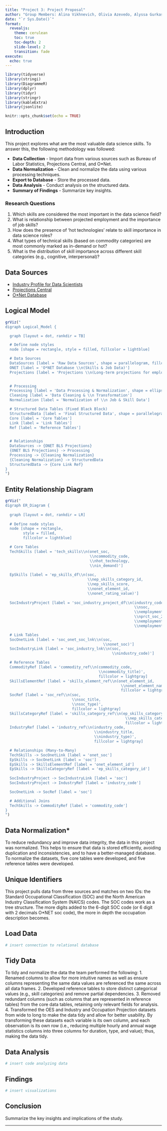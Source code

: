 ```yaml
---
title: "Project 3: Project Proposal"
author: "Group Members: Alina Vikhnevich, Olivia Azevedo, Alyssa Gurkas, Musrat Jahan"
date: "`r Sys.Date()`"
format:
  revealjs:
    theme: cerulean
    toc: true
    toc-depth: 2
    slide-level: 2
    transition: fade
execute:
  echo: true
---
```


```r
library(tidyverse)
library(stringi)
library(DiagrammeR)
library(dplyr)
library(tidyr)
library(stringr)
library(kableExtra)
library(jsonlite)
```

```r
knitr::opts_chunk$set(echo = TRUE)
```

## Introduction
This project explores what are the most valuable data science skills. To answer 
this, the following methodology was followed:

- **Data Collection** - Import data from various sources such as Bureau of Labor 
Statistics, Projections Central, and O*Net.
- **Data Normalization** - Clean and normalize the data using various processing 
                           techniques.
- **Export to Database** - Store the processed data.
- **Data Analysis** - Conduct analysis on the structured data.
- **Summary of Findings** - Summarize key insights.

### Research Questions

1.  Which skills are considered the most important in the data science
    field?
2.  What is relationship between projected employment and the importance
    of job skills?
3.  How does the presence of 'hot technologies' relate to skill importance
    in data science roles?
4.  What types of technical skills (based on commodity categories) are
    most commonly marked as in-demand or hot?
5.  What is the distribution of skill importance across different skill
    categories (e.g., cognitive, interpersonal)?

## Data Sources

- [Industry Profile for Data Scientists](https://www.bls.gov/oes/current/oes150000.htm)
- [Projections Central](https://projectionscentral.org/directdownloads)
- [O\*Net Database](https://www.onetcenter.org/database.html#all-files)

## Logical Model

```r
grViz("
digraph Logical_Model {

  graph [layout = dot, rankdir = TB]

  # Define node styles
  node [shape = rectangle, style = filled, fillcolor = lightblue]

  # Data Sources
  DataSources [label = 'Raw Data Sources', shape = parallelogram, fillcolor = lightgray]
  ONET [label = 'O*NET Database \\n(Skills & Job Data)']
  Projections [label = 'Projections \\n(Long-term projections for employment)']
  

  # Processing
  Processing [label = 'Data Processing & Normalization', shape = ellipse, fillcolor = lightyellow]
  Cleaning [label = 'Data Cleaning & \\n Transformation']
  Normalization [label = 'Normalization of \\n Job & Skill Data']

  # Structured Data Tables (Fixed Black Block)
  StructuredData [label = 'Final Structured Data', shape = parallelogram, fillcolor = lightgray, style = filled]
  Core [label = 'Core Tables']
  Link [label = 'Link Tables']
  Ref [label = 'Reference Tables']
  

  # Relationships
  DataSources -> {ONET BLS Projections}
  {ONET BLS Projections} -> Processing
  Processing -> {Cleaning Normalization}
  {Cleaning Normalization} -> StructuredData
  StructuredData -> {Core Link Ref}
}
")
```


## Entity Relationship Diagram
```r
grViz("
digraph ER_Diagram {
  
  graph [layout = dot, rankdir = LR]
  
  # Define node styles
  node [shape = rectangle, 
        style = filled, 
        fillcolor = lightblue]

  # Core Tables
  TechSkills [label = 'tech_skills\\n(onet_soc,
                                      \\ncommodity_code,
                                      \\nhot_technology,
                                      \\nin_demand)']
                                      
  EpSkills [label = 'ep_skills_df\\n(soc,
                                     \\nep_skills_category_id,
                                     \\nep_skills_score,
                                     \\nonet_element_id,
                                     \\nonet_rating_value)']
                                     
  SocIndustryProject [label = 'soc_industry_project_df\\n(industry_code,
                                                          \\nsoc,
                                                          \\nemployment_2023,
                                                          \\nprct_soc_2023,
                                                          \\nemployment_2033,
                                                          \\nemployment_change_num)']

  # Link Tables
  SocOnetLink [label = 'soc_onet_soc_lnk\\n(soc,
                                            \\nonet_soc)']
  SocIndustryLink [label = 'soc_industry_lnk\\n(soc,
                                                \\nindustry_code)']

  # Reference Tables
  CommodityRef [label = 'commodity_ref\\n(commodity_code,
                                          \\ncommodity_title)', 
                                          fillcolor = lightgray]
  SkillsElementRef [label = 'skills_element_ref\\n(onet_element_id,
                                                    \\nonet_element_name)', 
                                                    fillcolor = lightgray]
  SocRef [label = 'soc_ref\\n(soc,
                              \\nsoc_title,
                              \\nsoc_type)', 
                              fillcolor = lightgray]
  SkillsCategoryRef [label = 'skills_category_ref\\n(ep_skills_category_id,
                                                      \\nep_skills_category)', 
                                                      fillcolor = lightgray]
  IndustryRef [label = 'industry_ref\\n(industry_code,
                                        \\nindustry_title,
                                        \\nindustry_type)', 
                                        fillcolor = lightgray]

  # Relationships (Many-to-Many)
  TechSkills -> SocOnetLink [label = 'onet_soc']
  EpSkills -> SocOnetLink [label = 'soc']
  EpSkills -> SkillsElementRef [label = 'onet_element_id']
  EpSkills -> SkillsCategoryRef [label = 'ep_skills_category_id']
  
  SocIndustryProject -> SocIndustryLink [label = 'soc']
  SocIndustryProject -> IndustryRef [label = 'industry_code']

  SocOnetLink -> SocRef [label = 'soc']

  # Additional Joins
  TechSkills -> CommodityRef [label = 'commodity_code']
}
")
```


## Data Normalization* 
To reduce redundancy and improve data integrity, the data in this project was 
normalized. This helps to ensure that data is stored efficiently, avoiding 
duplication and inconsistencies, and to have a better-managed database. To 
normalize the datasets, five core tables were developed, and five reference 
tables were developed. 

## Unique Identifiers
This project pulls data from three sources and matches on two IDs: the Standard 
Occupational Classification (SOC) and the North American Industry Classification 
System (NAICS) codes. The SOC codes work as a tree structure. The more digits 
added to the 6-digit SOC code (or 6 digit with 2 decimals O*NET soc code), the 
more in depth the occupation description becomes.  

## Load Data

```r
# insert connection to relational database
```

## Tidy Data
To tidy and normalize the data the team performed the following: 
1. Renamed columns to allow for more intuitive names as well as ensure columns 
representing the same data values are referenced the same across all data 
frames. 
2. Developed reference tables to store distinct categorical values 
(e.g., skill categories) and remove partial dependencies. 
3. Removed redundant columns (such as columns that are represented in reference 
tables) from the core data tables, retaining only relevant fields for analysis. 
4. Transformed the OES and Industry and Occupation Projection datasets from wide 
to  long  to make the data tidy and allow for better usability. By transforming 
these datasets each variable is its own column, and each observation is its own 
row (i.e., reducing multiple hourly and annual wage statistics columns into 
three columns for duration, type, and value); thus, making the data tidy.


## Data Analysis

```r
# insert code analyzing data 

```

## Findings

```r
# insert visualizations
```

## Conclusion

Summarize the key insights and implications of the study.

---